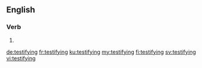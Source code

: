 ==English==

===Verb===
{{head|en|present participle}}

# {{present participle of|testify|lang=en|nocat=1}}

[[de:testifying]]
[[fr:testifying]]
[[ku:testifying]]
[[my:testifying]]
[[fi:testifying]]
[[sv:testifying]]
[[vi:testifying]]